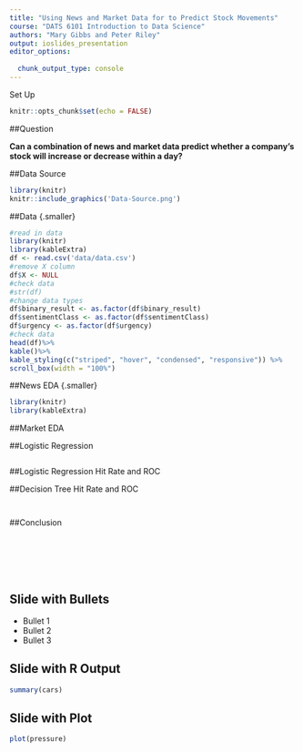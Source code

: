 ```yaml
---
title: "Using News and Market Data for to Predict Stock Movements"
course: "DATS 6101 Introduction to Data Science"
authors: "Mary Gibbs and Peter Riley"
output: ioslides_presentation
editor_options: 
  
  chunk_output_type: console
---
```


Set Up
```r
knitr::opts_chunk$set(echo = FALSE)
```

##Question

**Can a combination of news and market data predict whether a company's stock will increase or decrease within a day?**

##Data Source 
```r
library(knitr)
knitr::include_graphics('Data-Source.png')
```

##Data {.smaller}
```r
#read in data 
library(knitr)
library(kableExtra)
df <- read.csv('data/data.csv') 
#remove X column
df$X <- NULL 
#check data
#str(df)
#change data types
df$binary_result <- as.factor(df$binary_result)
df$sentimentClass <- as.factor(df$sentimentClass)
df$urgency <- as.factor(df$urgency)
#check data
head(df)%>%
kable()%>%
kable_styling(c("striped", "hover", "condensed", "responsive")) %>%
scroll_box(width = "100%")

```
##News EDA {.smaller}
```r
library(knitr)
library(kableExtra)

```
##Market EDA

##Logistic Regression 
```r

```
##Logistic Regression Hit Rate and ROC

##Decision Tree Hit Rate and ROC
```r

```

```r


```
##Conclusion
```r

```

```

```

```



```



```r

```


## Slide with Bullets

- Bullet 1
- Bullet 2
- Bullet 3

## Slide with R Output

```r
summary(cars)
```

## Slide with Plot

```r
plot(pressure)
```

